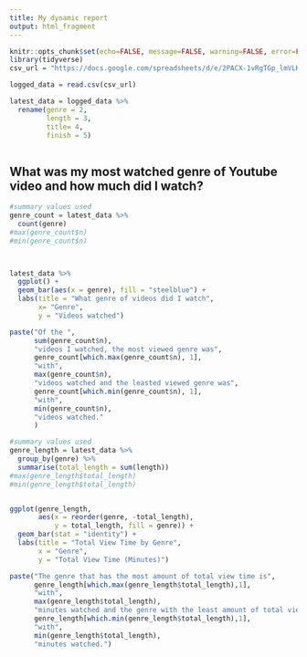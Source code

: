 ---
title: My dynamic report
output: html_fragment
---

```{r setup, include=FALSE}
knitr::opts_chunk$set(echo=FALSE, message=FALSE, warning=FALSE, error=FALSE)
library(tidyverse)
csv_url = "https://docs.google.com/spreadsheets/d/e/2PACX-1vRgTGp_lmVLKWwx--y2ZnzLnwciqDjc7kHYKtcshsv29iUe90jVXAJg2Rxw74PLeRDzQlGP-aQNkUcO/pub?output=csv"

logged_data = read.csv(csv_url)

latest_data = logged_data %>%
  rename(genre = 2,
         length = 3,
         title= 4,
         finish = 5)
```

```{css}

```

## What was my most watched genre of Youtube video and how much did I watch?

```{r}
#summary values used
genre_count = latest_data %>%
  count(genre)
#max(genre_count$n)
#min(genre_count$n)



latest_data %>%
  ggplot() +
  geom_bar(aes(x = genre), fill = "steelblue") +
  labs(title = "What genre of videos did I watch",
       x= "Genre",
       y = "Videos watched")

paste("Of the ",
      sum(genre_count$n),
      "videos I watched, the most viewed genre was",
      genre_count[which.max(genre_count$n), 1],
      "with",
      max(genre_count$n),
      "videos watched and the leasted viewed genre was",
      genre_count[which.min(genre_count$n), 1],
      "with",
      min(genre_count$n),
      "videos watched."
      )
```

```{r}
#summary values used
genre_length = latest_data %>%
  group_by(genre) %>%
  summarise(total_length = sum(length))
#max(genre_length$total_length)
#min(genre_length$total_length)


ggplot(genre_length, 
       aes(x = reorder(genre, -total_length), 
           y = total_length, fill = genre)) +
  geom_bar(stat = "identity") +
  labs(title = "Total View Time by Genre", 
       x = "Genre", 
       y = "Total View Time (Minutes)") 

paste("The genre that has the most amount of total view time is",
      genre_length[which.max(genre_length$total_length),1],
      "with",
      max(genre_length$total_length),
      "minutes watched and the genre with the least amount of total view time is",
      genre_length[which.min(genre_length$total_length),1], 
      "with",
      min(genre_length$total_length),
      "minutes watched.") 
      

```
